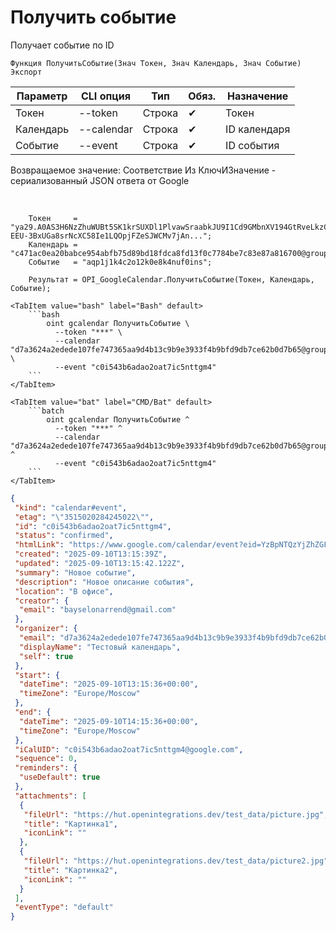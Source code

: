 ﻿---
sidebar_position: 3
description: Получить событие и другие функции для работы с Google Calendar в Открытом пакете интеграций - бесплатной open-source библиотеке интеграций для 1С:Предприятие 8, OneScript и CLI
keywords: [1C, 1С, 1С:Предприятие, 1С:Предприятие 8.3, API, Интеграция, Сервисы, Обмен, OneScript, CLI, Google Calendar]
---


# Получить событие
 Получает событие по ID



`Функция ПолучитьСобытие(Знач Токен, Знач Календарь, Знач Событие) Экспорт`

  | Параметр | CLI опция | Тип | Обяз. | Назначение |
  |-|-|-|-|-|
  | Токен | --token | Строка | &#x2714; | Токен |
  | Календарь | --calendar | Строка | &#x2714; | ID календаря |
  | Событие | --event | Строка | &#x2714; | ID события |

  
  Возвращаемое значение:   Соответствие Из КлючИЗначение - сериализованный JSON ответа от Google

<br/>




```bsl title="Пример использования для 1С:Предприятие/OneScript"
    Токен     = "ya29.A0AS3H6NzZhuWUBt5SK1krSUXDl1PlvawSraabkJU9I1Cd9GMbnXV194GtRveLkzC4TFqpg8CjFqwe1CqV-EEU-3BxUGa8srNcXC58Ie1LQOpjFZeSJWCMv7jAn...";
    Календарь = "c471ac0ea20babce954abfb75d89bd18fdca8fd13f0c7784be7c83e87a816700@group.calendar.google.com";
    Событие   = "aqp1j1k4c2o12k0e8k4nuf0ins";

    Результат = OPI_GoogleCalendar.ПолучитьСобытие(Токен, Календарь, Событие);
```
    

 <Tabs>
  
    <TabItem value="bash" label="Bash" default>
        ```bash
            oint gcalendar ПолучитьСобытие \
              --token "***" \
              --calendar "d7a3624a2edede107fe747365aa9d4b13c9b9e3933f4b9bfd9db7ce62b0d7b65@group.calendar.google.com" \
              --event "c0i543b6adao2oat7ic5nttgm4"
        ```
    </TabItem>
  
    <TabItem value="bat" label="CMD/Bat" default>
        ```batch
            oint gcalendar ПолучитьСобытие ^
              --token "***" ^
              --calendar "d7a3624a2edede107fe747365aa9d4b13c9b9e3933f4b9bfd9db7ce62b0d7b65@group.calendar.google.com" ^
              --event "c0i543b6adao2oat7ic5nttgm4"
        ```
    </TabItem>
</Tabs>


```json title="Результат"
{
 "kind": "calendar#event",
 "etag": "\"3515020284245022\"",
 "id": "c0i543b6adao2oat7ic5nttgm4",
 "status": "confirmed",
 "htmlLink": "https://www.google.com/calendar/event?eid=YzBpNTQzYjZhZGFvMm9hdDdpYzVudHRnbTQgZDdhMzYyNGEyZWRlZGUxMDdmZTc0NzM2NWFhOWQ0YjEzYzliOWUzOTMzZjRiOWJmZDlkYjdjZTYyYjBkN2I2NUBn",
 "created": "2025-09-10T13:15:39Z",
 "updated": "2025-09-10T13:15:42.122Z",
 "summary": "Новое событие",
 "description": "Новое описание события",
 "location": "В офисе",
 "creator": {
  "email": "bayselonarrend@gmail.com"
 },
 "organizer": {
  "email": "d7a3624a2edede107fe747365aa9d4b13c9b9e3933f4b9bfd9db7ce62b0d7b65@group.calendar.google.com",
  "displayName": "Тестовый календарь",
  "self": true
 },
 "start": {
  "dateTime": "2025-09-10T13:15:36+00:00",
  "timeZone": "Europe/Moscow"
 },
 "end": {
  "dateTime": "2025-09-10T14:15:36+00:00",
  "timeZone": "Europe/Moscow"
 },
 "iCalUID": "c0i543b6adao2oat7ic5nttgm4@google.com",
 "sequence": 0,
 "reminders": {
  "useDefault": true
 },
 "attachments": [
  {
   "fileUrl": "https://hut.openintegrations.dev/test_data/picture.jpg",
   "title": "Картинка1",
   "iconLink": ""
  },
  {
   "fileUrl": "https://hut.openintegrations.dev/test_data/picture2.jpg",
   "title": "Картинка2",
   "iconLink": ""
  }
 ],
 "eventType": "default"
}
```
